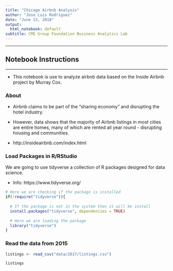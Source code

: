 ```yaml
---
title: "Chicago Airbnb Analysis"
author: "Jose Luis Rodriguez"
date: "June 13, 2018"
output:
  html_notebook: default
subtitle: CME Group Foundation Business Analytics Lab
---
```


-------------

## Notebook Instructions

-------------

* This notebook is use to analyze airbnb data based on the Inside Airbnb project by Murray Cox.

### About

* Airbnb claims to be part of the "sharing economy" and disrupting the hotel industry. 

* However, data shows that the majority of Airbnb listings in most cities are entire homes, many of which are rented all year round - disrupting housing and communities. 


* http://insideairbnb.com/index.html

### Load Packages in R/RStudio 

We are going to use tidyverse a collection of R packages designed for data science. 

* Info: https://www.tidyverse.org/

```r

# Here we are checking if the package is installed
if(!require("tidyverse")){
  
  # If the package is not in the system then it will be install
  install.packages("tidyverse", dependencies = TRUE)
  
  # Here we are loading the package
  library("tidyverse")
}

```

### Read the data from 2015

```r

listings <- read_csv("data/2017/listings.csv")

listings
```

```r

```



